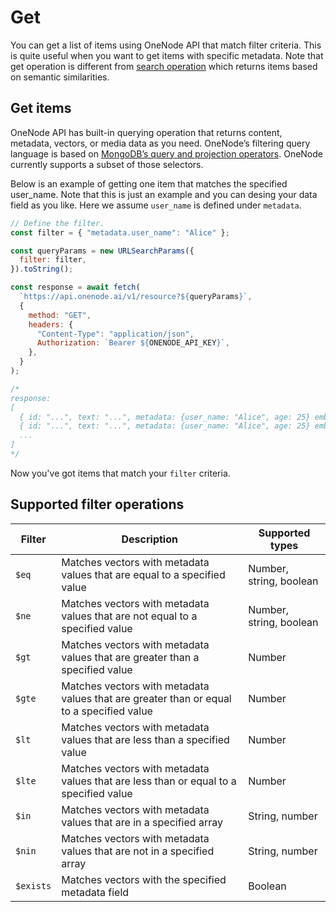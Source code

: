 # Get

You can get a list of items using OneNode API that match filter criteria. This is quite useful when you want to get items with specific metadata. Note that get operation is different from [search operation](/developer/docs/javascript/guide/search) which returns items based on semantic similarities.

## Get items

OneNode API has built-in querying operation that returns content, metadata, vectors, or media data as you need. OneNode’s filtering query language is based on [MongoDB’s query and projection operators](https://docs.pinecone.io/guides/data/filter-with-metadata). OneNode currently supports a subset of those selectors.

Below is an example of getting one item that matches the specified user_name. Note that this is just an example and you can desing your data field as you like. Here we assume `user_name` is defined under `metadata`.

```javascript copy
// Define the filter.
const filter = { "metadata.user_name": "Alice" };

const queryParams = new URLSearchParams({
  filter: filter,
}).toString();

const response = await fetch(
  `https://api.onenode.ai/v1/resource?${queryParams}`,
  {
    method: "GET",
    headers: {
      "Content-Type": "application/json",
      Authorization: `Bearer ${ONENODE_API_KEY}`,
    },
  }
);

/*
response:
[
  { id: "...", text: "...", metadata: {user_name: "Alice", age: 25} embed_targets: ["text"] },
  { id: "...", text: "...", metadata: {user_name: "Alice", age: 25} embed_targets: ["text"] },
  ...
]
*/
```

Now you've got items that match your `filter` criteria.

## Supported filter operations

| Filter    | Description                                                                              | Supported types         |
| --------- | ---------------------------------------------------------------------------------------- | ----------------------- |
| `$eq`     | Matches vectors with metadata values that are equal to a specified value                 | Number, string, boolean |
| `$ne`     | Matches vectors with metadata values that are not equal to a specified value             | Number, string, boolean |
| `$gt`     | Matches vectors with metadata values that are greater than a specified value             | Number                  |
| `$gte`    | Matches vectors with metadata values that are greater than or equal to a specified value | Number                  |
| `$lt`     | Matches vectors with metadata values that are less than a specified value                | Number                  |
| `$lte`    | Matches vectors with metadata values that are less than or equal to a specified value    | Number                  |
| `$in`     | Matches vectors with metadata values that are in a specified array                       | String, number          |
| `$nin`    | Matches vectors with metadata values that are not in a specified array                   | String, number          |
| `$exists` | Matches vectors with the specified metadata field                                        | Boolean                 |
